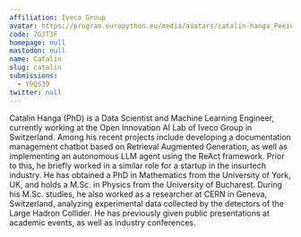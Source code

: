 ```yaml
---
affiliation: Iveco Group
avatar: https://program.europython.eu/media/avatars/catalin-hanga_Peeid0C.jpeg
code: 7G3T3F
homepage: null
mastodon: null
name: Catalin
slug: catalin
submissions:
  - Y9QS39
twitter: null
---
```


Catalin Hanga (PhD) is a Data Scientist and Machine Learning Engineer, currently
working at the Open Innovation AI Lab of Iveco Group in Switzerland. Among his
recent projects include developing a documentation management chatbot based on
Retrieval Augmented Generation, as well as implementing an autonomous LLM agent
using the ReAct framework. Prior to this, he briefly worked in a similar role
for a startup in the insurtech industry. He has obtained a PhD in Mathematics
from the University of York, UK, and holds a M.Sc. in Physics from the
University of Bucharest. During his M.Sc. studies, he also worked as a
researcher at CERN in Geneva, Switzerland, analyzing experimental data collected
by the detectors of the Large Hadron Collider. He has previously given public
presentations at academic events, as well as industry conferences.
